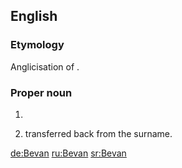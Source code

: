 ==English==

===Etymology===
Anglicisation of {{etyl|cy}} {{term|ap Ifan|lang=cy}}. 

===Proper noun===
{{en-proper noun}}

# {{surname|from=Welsh}}
# {{given name|male|from=surnames}} transferred back from the surname.

[[de:Bevan]]
[[ru:Bevan]]
[[sr:Bevan]]